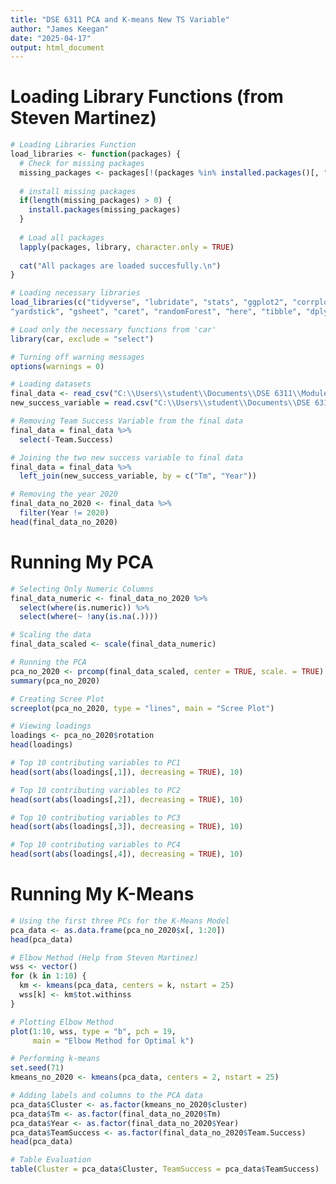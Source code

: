---
title: "DSE 6311 PCA and K-means New TS Variable"
author: "James Keegan"
date: "2025-04-17"
output: html_document
---

# Loading Library Functions (from Steven Martinez)

```{R}
# Loading Libraries Function
load_libraries <- function(packages) {
  # Check for missing packages
  missing_packages <- packages[!(packages %in% installed.packages()[, "Package"])]
  
  # install missing packages
  if(length(missing_packages) > 0) {
    install.packages(missing_packages)
  }
  
  # Load all packages
  lapply(packages, library, character.only = TRUE)
  
  cat("All packages are loaded succesfully.\n")
}

```

```{R}
# Loading necessary libraries 
load_libraries(c("tidyverse", "lubridate", "stats", "ggplot2", "corrplot", "stringr", "stringi","tidymodels", "modeldata", "themis", "vip", "baguette", "janitor", "rvest",
"yardstick", "gsheet", "caret", "randomForest", "here", "tibble", "dplyr", "ISAR", "tidyr", "mgcv","teamcolors", "baseballr", "Lahman", "remotes", "ggcorrplot", "broom", "readr", "glmnet", "xgboost", "Matrix", "Metrics"))

# Load only the necessary functions from 'car'
library(car, exclude = "select")

# Turning off warning messages
options(warnings = 0)

```

```{R}
# Loading datasets
final_data <- read_csv("C:\\Users\\student\\Documents\\DSE 6311\\Module 4\\final_dataset.csv")
new_success_variable = read.csv("C:\\Users\\student\\Documents\\DSE 6311\\Module 5\\Team Success Variable Data Playoffs or No Playoffs - Sheet1.csv")

# Removing Team Success Variable from the final data
final_data = final_data %>%
  select(-Team.Success)

# Joining the two new success variable to final data
final_data = final_data %>%
  left_join(new_success_variable, by = c("Tm", "Year"))

# Removing the year 2020 
final_data_no_2020 <- final_data %>% 
  filter(Year != 2020)
head(final_data_no_2020)

```

# Running My PCA

```{R}
# Selecting Only Numeric Columns
final_data_numeric <- final_data_no_2020 %>%
  select(where(is.numeric)) %>%
  select(where(~ !any(is.na(.))))

# Scaling the data
final_data_scaled <- scale(final_data_numeric)

# Running the PCA
pca_no_2020 <- prcomp(final_data_scaled, center = TRUE, scale. = TRUE)
summary(pca_no_2020)

```

```{R}
# Creating Scree Plot
screeplot(pca_no_2020, type = "lines", main = "Scree Plot")

```

```{R}
# Viewing loadings
loadings <- pca_no_2020$rotation
head(loadings)

```

```{R}
# Top 10 contributing variables to PC1
head(sort(abs(loadings[,1]), decreasing = TRUE), 10)

```

```{R}
# Top 10 contributing variables to PC2
head(sort(abs(loadings[,2]), decreasing = TRUE), 10)

```

```{R}
# Top 10 contributing variables to PC3
head(sort(abs(loadings[,3]), decreasing = TRUE), 10)

```

```{R}
# Top 10 contributing variables to PC4
head(sort(abs(loadings[,4]), decreasing = TRUE), 10)

```

# Running My K-Means

```{R}
# Using the first three PCs for the K-Means Model
pca_data <- as.data.frame(pca_no_2020$x[, 1:20])
head(pca_data)

```

```{R}
# Elbow Method (Help from Steven Martinez)
wss <- vector()
for (k in 1:10) {
  km <- kmeans(pca_data, centers = k, nstart = 25)
  wss[k] <- km$tot.withinss
}

# Plotting Elbow Method
plot(1:10, wss, type = "b", pch = 19,
     main = "Elbow Method for Optimal k")

```

```{R}
# Performing k-means
set.seed(71)
kmeans_no_2020 <- kmeans(pca_data, centers = 2, nstart = 25)

# Adding labels and columns to the PCA data
pca_data$Cluster <- as.factor(kmeans_no_2020$cluster)
pca_data$Tm <- as.factor(final_data_no_2020$Tm)  
pca_data$Year <- as.factor(final_data_no_2020$Year)
pca_data$TeamSuccess <- as.factor(final_data_no_2020$Team.Success)
head(pca_data)

```

```{R}
# Table Evaluation
table(Cluster = pca_data$Cluster, TeamSuccess = pca_data$TeamSuccess)

```
